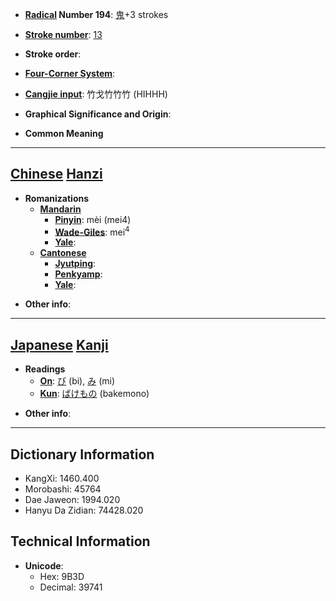 * '''[[Wiktionary:Chinese radical index| Radical]] Number 194''': [[Wiktionary:Chinese radical index 鬼|鬼]]+3 strokes

* '''[[Wiktionary:Chinese total strokes index|Stroke number]]''': [[Wiktionary:Chinese total strokes index 13|13]]

* '''Stroke order''': 

* '''[[Wiktionary:Chinese four corner index|Four-Corner System]]''': 

* '''[[Wiktionary:Chinese Cangjie index|Cangjie input]]''': 竹戈竹竹竹 (HIHHH)

* '''Graphical Significance and Origin''': 

* '''Common Meaning'''

----

== [[Chinese]] [[Hanzi]] ==

* '''Romanizations'''
** '''[[Mandarin]]'''
*** '''[[Pinyin]]''': mèi (mei4)
*** '''[[Wade-Giles]]''': mei<sup>4</sup>
*** '''[[Yale]]''': 
** '''[[Cantonese]]'''
*** '''[[Jyutping]]''':
*** '''[[Penkyamp]]''': 
*** '''[[Yale]]''': 

* '''Other info''': 

----

== [[Japanese]] [[Kanji]] ==

* '''Readings'''
** '''[[On]]''': [[び]] (bi), [[み]] (mi)
** '''[[Kun]]''': [[ばけもの]] (bakemono)

* '''Other info''':  

----

== Dictionary Information ==

* KangXi: 1460.400
* Morobashi: 45764
* Dae Jaweon: 1994.020
* Hanyu Da Zidian: 74428.020

== Technical Information ==

* '''Unicode''':
** Hex: 9B3D
** Decimal: 39741